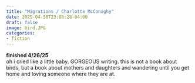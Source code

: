 ```yaml
---
title: "Migrations / Charlotte McConaghy"
date: 2025-04-30T23:08:28-04:00
draft: false
image: bird.JPG
categories:
- fiction
---
```

**finished 4/26/25** \
oh i cried like a little baby. GORGEOUS writing. this is not a book about birds, but a book about mothers and daughters and wandering until you get home and loving someone where they are at. 